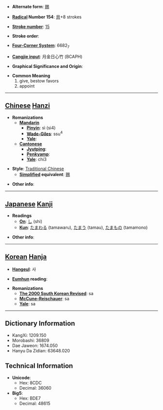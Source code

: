 * '''Alternate form''': [[赐]]

* '''[[Wiktionary:Chinese radical index| Radical]] Number 154''': [[Wiktionary:Chinese radical index 貝|貝]]+8 strokes

* '''[[Wiktionary:Chinese total strokes index|Stroke number]]''': [[Wiktionary:Chinese total strokes index 15|15]]

* '''Stroke order''': 

* '''[[Wiktionary:Chinese four corner index|Four-Corner System]]''': 6682<sub>7</sub>

* '''[[Wiktionary:Chinese Cangjie index|Cangjie input]]''': 月金日心竹 (BCAPH)

* '''Graphical Significance and Origin''': 

* '''Common Meaning'''
*#give, bestow favors
*# appoint


----

== [[Chinese]] [[Hanzi]] ==

* '''Romanizations'''
** '''[[Mandarin]]'''
*** '''[[Pinyin]]''': sì (si4)
*** '''[[Wade-Giles]]''': ssu<sup>4</sup>
*** '''[[Yale]]''': 
** '''[[Cantonese]]'''
*** '''[[Jyutping]]''':
*** '''[[Penkyamp]]''': 
*** '''[[Yale]]''': chi3

* '''Style''': [[Traditional Chinese]] 
** '''[[Simplified Chinese|Simplified]] equivalent''': [[赐]]

* '''Other info''': 

----

== [[Japanese]] [[Kanji]] ==

* '''Readings'''
** '''[[On]]''': [[し]] (shi)
** '''[[Kun]]''': [[たまわる]] (tamawaru), [[たまう]] (tamau), [[たまもの]] (tamamono)

* '''Other info''':  

----

== [[Korean]] [[Hanja]] ==

* '''[[Hangeul]]''': 사

* '''[[Eumhun]] reading''': 

* '''Romanizations'''
** '''[[The 2000 South Korean Revised Romanization|The 2000 South Korean Revised]]''': sa
** '''[[McCune-Reischauer]]''': sa
** '''[[Yale]]''': sa

----

== Dictionary Information ==

* KangXi: 1209.150
* Morobashi: 36809
* Dae Jaweon: 1674.050
* Hanyu Da Zidian: 63648.020

== Technical Information ==

* '''Unicode''':
** Hex: 8CDC
** Decimal: 36060
* '''Big5''':
** Hex: BDE7
** Decimal: 48615